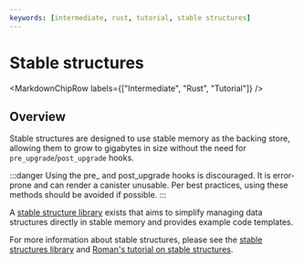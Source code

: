```yaml
---
keywords: [intermediate, rust, tutorial, stable structures]
---
```



# Stable structures

<MarkdownChipRow labels={["Intermediate", "Rust", "Tutorial"]} />

## Overview

Stable structures are designed to use stable memory as the backing store, allowing them to grow to gigabytes in size without the need for `pre_upgrade`/`post_upgrade` hooks.

:::danger
Using the pre_ and post_upgrade hooks is discouraged. It is error-prone and can render a canister unusable. Per best practices, using these methods should be avoided if possible.
:::

A [stable structure library](https://github.com/dfinity/stable-structures#readme) exists that aims to simplify managing data structures directly in stable memory and provides example code templates.

For more information about stable structures, please see the [stable structures library](https://github.com/dfinity/stable-structures) and [Roman's tutorial on stable structures](https://mmapped.blog/posts/14-stable-structures.html).

